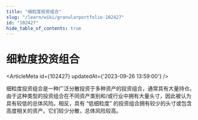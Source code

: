 ```yaml
---
title: "细粒度投资组合"
slug: "/learn/wiki/granularportfolio-102427"
id: "102427"
hide_table_of_contents: true
---
```



# 细粒度投资组合

<ArticleMeta id={102427} updatedAt={'2023-09-26 13:59:00'} />
<div className='border-solid border-b border-t-0 my-4 border-[var(--ifm-color-gray-300)]' />

细粒度投资组合是一种广泛分散投资于多种资产的投资组合，通常具有大量持仓。由于这种类型的投资组合在不同资产类别和/或行业中拥有大量头寸，因此被认为具有较低的总体风险。相反，具有 “低细粒度” 的投资组合拥有较少的头寸或包含高度相关的资产。它们较少分散，总体风险较高。
